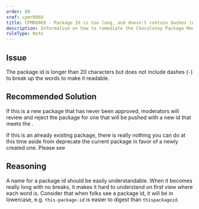 ```yaml
---
order: 69
xref: cpmr0069
title: CPMR0069 - Package Id is too long, and doesn't contain dashes (nuspec)
description: Information on how to remediate the Chocolatey Package Moderation Rule 0069
ruleType: Note
---
```


<?! Include "../../../../../shared/package-validator-rule-note.txt" /?>

## Issue

The package id is longer than 20 characters but does not include dashes (`-`) to break up the words to make it readable.

## Recommended Solution

If this is a new package that has never been approved, moderators will review and reject the package for one that will be pushed with a new id that meets the <Xref title="package naming guidelines" value="create-packages" anchor="naming-your-package" />.

If this is an already existing package, there is really nothing you can do at this time aside from deprecate the current package in favor of a newly created one. Please see <Xref title="deprecating a package" value="deprecate-a-package" />

## Reasoning

A name for a package id should be easily understandable. When it becomes really long with no breaks, it makes it hard to understand on first view where each word is. Consider that when folks see a package id, it will be in lowercase, e.g. `this-package-id` is easier to digest than `thispackageid`.
